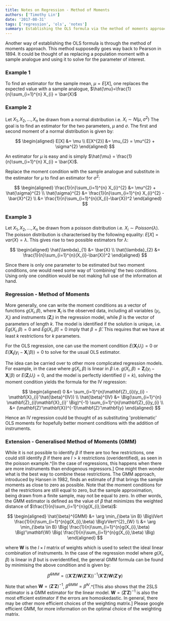 ```yaml
---
title: Notes on Regression - Method of Moments
authors: ['Timothy Lin']
date: '2017-08-31'
tags: ['regression', 'ols', 'notes']
summary: Establishing the OLS formula via the method of moments approach
---
```


Another way of establishing the OLS formula is through the method of moments approach. This method supposedly goes way back to Pearson in 1894. It could be thought of as replacing a population moment with a sample analogue and using it to solve for the parameter of interest.

### Example 1

To find an estimator for the sample mean, $\mu=E[X]$, one replaces the expected value with a sample analogue, $\hat{\mu}=\frac{1}{n}\sum_{i=1}^{n} X_{i} = \bar{X}$

### Example 2

Let $X_{1}, X_{2}, ..., X_{n}$ be drawn from a normal distribution i.e. $X_{i} \sim N(\mu,\sigma^{2})$
The goal is to find an estimator for the two parameters, $\mu$ and $\sigma$. The first and second moment of a normal distribution is given by:

$$
\begin{aligned}
E[X] &= \mu \\
E[X^{2}] &= \mu_{2} = \mu^{2} + \sigma^{2}
\end{aligned}
$$

An estimator for $\mu$ is easy and is simply $\hat{\mu} = \frac{1}{n}\sum_{i=1}^{n} X_{i} = \bar{X}$.

Replace the moment condition with the sample analogue and substitute in the estimator for $\mu$ to find an estimator for $\sigma^2$:

$$
\begin{aligned}
\frac{1}{n}\sum_{i=1}^{n} X_{i}^{2} &= \mu^{2} + \hat{\sigma}^{2} \\
\hat{\sigma}^{2} &= \frac{1}{n}\sum_{i=1}^{n} X_{i}^{2} - \bar{X}^{2} \\
&= \frac{1}{n}\sum_{i=1}^{n}(X_{i}-\bar{X})^2
\end{aligned}
$$

### Example 3

Let $X_{1}, X_{2}, ..., X_{n}$ be drawn from a poisson distribution i.e. $X_{i} \sim Poisson(\lambda)$. The poisson distribution is characterised by the following equality: $E[X]=var(X)=\lambda$. This gives rise to two possible estimators for $\lambda$:

$$
\begin{aligned}
\hat{\lambda}_{1} &= \bar{X} \\
\hat{\lambda}_{2} &= \frac{1}{n}\sum_{i=1}^{n}(X_{i}-\bar{X})^2
\end{aligned}
$$

Since there is only one parameter to be estimated but two moment conditions, one would need some way of 'combining' the two conditions. Using only one condition would be not making full use of the information at hand.

### Regression - Method of Moments

More generally, one can write the moment conditions as a vector of functions $g(X_{i},\beta)$, where $\mathbf{X}_{i}$ is the observed data, including all variables $(y_{i}, X_{i})$ and instruments $(\mathbf{Z}_{i})$ in the regression model, while $\beta$ is the vector of parameters of length $k$. The model is identified if the solution is unique, i.e. $Eg(X_{i},\beta)=0$ and $Eg(X_{i},\hat{\beta})=0$ imply that $\beta=\hat{\beta}$. This requires that we have at least $k$ restrictions for $k$ parameters.

For the OLS regression, one can use the moment condition $E(\mathbf{X}_{i}U_{i})=0$ or $E(\mathbf{X_{i}}(y_{i}-\mathbf{X}_{i}'\beta))=0$ to solve for the usual OLS estimator.

The idea can be carried over to other more complicated regression models. For example, in the case where $g(X_{i},\beta)$ is linear in $\beta$ i.e. $g(X_{i},\beta) = \mathbf{Z}_{i}(y_{i} - \mathbf{X}_{i}'\beta)$ or $E(\mathbf{Z}_{i}U_{i})=0$, and the model is perfectly identified $(l=k)$, solving the moment condition yields the formula for the IV regression:

$$
\begin{aligned}
0 &= \sum_{i=1}^{n}\mathbf{Z}_{i}(y_{i} - \mathbf{X}_{i}'\hat{\beta}^{IV})  \\
\hat{\beta}^{IV} &= \Big(\sum_{i=1}^{n} \mathbf{Z}_{i}\mathbf{X}_{i}' \Big)^{-1} \sum_{i=1}^{n}\mathbf{Z}_{i}y_{i} \\
&= (\mathbf{Z}'\mathbf{X})^{-1}\mathbf{Z}'\mathbf{y}
\end{aligned}
$$

Hence an IV regression could be thought of as substituting 'problematic' OLS moments for hopefully better moment conditions with the addition of instruments.

### Extension - Generalised Method of Moments (GMM)

While it is not possible to identify $\beta$ if there are too few restrictions, one could still identify $\beta$ if there are $l > k$ restrictions (overidentified), as seen in the poisson example.^[In the case of regressions, this happens when there are more instruments than endogenous regressors.] One might then wonder what is the best way to combine these restrictions. The GMM approach, introduced by Hansen in 1982, finds an estimate of $\beta$ that brings the sample moments as close to zero as possible. Note that the moment conditions for all the restrictions are still equal to zero, but the sample approximation, being drawn from a finite sample, may not be equal to zero. In other words, the GMM estimator is defined as the value of $\beta$ that minimizes the weighted distance of $\frac{1}{n}\sum_{i=1}^{n}g(X_{i},\beta)$:

$$
\begin{aligned}
\hat{\beta}^{GMM} &= \arg \min_{\beta \in B} \Big\lVert \frac{1}{n}\sum_{i=1}^{n}g(X_{i},\beta)  \Big\rVert^{2}_{W}  \\
&= \arg \min_{\beta \in B} \Big( \frac{1}{n}\sum_{i=1}^{n}g(X_{i},\beta) \Big)'\mathbf{W}
\Big( \frac{1}{n}\sum_{i=1}^{n}g(X_{i},\beta) \Big)
\end{aligned}
$$

where $\mathbf{W}$ is the $l \times l$ matrix of weights which is used to select the ideal linear combination of instruments. In the case of the regression model where $g(X_{i},\beta)$ is linear in $\beta$ but is overidentified, the general GMM formula can be found by minimising the above condition and is given by:

$$
\hat{\beta}^{GMM} = \Big((\mathbf{X}'\mathbf{Z})\mathbf{W}(\mathbf{Z}'\mathbf{X}) \Big)^{-1}
(\mathbf{X}'\mathbf{Z})\mathbf{W}(\mathbf{Z}'\mathbf{y})
$$

Note that when $\mathbf{W}=(\mathbf{Z}'\mathbf{Z})^{-1}$, $\hat{\beta}^{GMM}=\hat{\beta}^{IV}$.^[This also shows that the 2SLS estimator is a GMM estimator for the linear model. $\mathbf{W}=(\mathbf{Z}'\mathbf{Z})^{-1}$ is also the most efficient estimator if the errors are homoskedastic. In general, there may be other more efficient choices of the weighting matrix.] Please google efficient GMM, for more information on the optimal choice of the weighting matrix.
